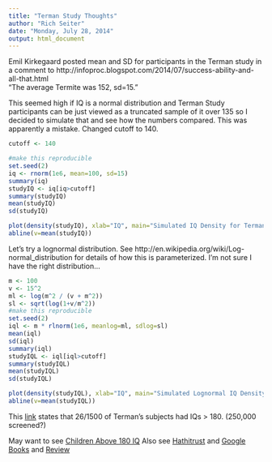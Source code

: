 ```yaml
---
title: "Terman Study Thoughts"
author: "Rich Seiter"
date: "Monday, July 28, 2014"
output: html_document
---
```


Emil Kirkegaard posted mean and SD for participants in the Terman study in a comment to http://infoproc.blogspot.com/2014/07/success-ability-and-all-that.html  
"The average Termite was 152, sd=15."

This seemed high if IQ is a normal distribution and Terman Study participants can be just viewed as a truncated sample of it over 135 so I decided to simulate that and see how the numbers compared.  This was apparently a mistake.  Changed cutoff to 140.

```r
cutoff <- 140

#make this reproducible
set.seed(2)
iq <- rnorm(1e6, mean=100, sd=15)
summary(iq)
studyIQ <- iq[iq>cutoff]
summary(studyIQ)
mean(studyIQ)
sd(studyIQ)

plot(density(studyIQ), xlab="IQ", main="Simulated IQ Density for Terman Study")
abline(v=mean(studyIQ))
```

Let's try a lognormal distribution.  See http://en.wikipedia.org/wiki/Log-normal_distribution for details of how this is parameterized.  I'm not sure I have the right distribution...

```r
m <- 100
v <- 15^2
ml <- log(m^2 / (v + m^2))
sl <- sqrt(log(1+v/m^2))
#make this reproducible
set.seed(2)
iql <- m * rlnorm(1e6, meanlog=ml, sdlog=sl)
mean(iql)
sd(iql)
summary(iql)
studyIQL <- iql[iql>cutoff]
summary(studyIQL)
mean(studyIQL)
sd(studyIQL)

plot(density(studyIQL), xlab="IQ", main="Simulated Lognormal IQ Density for Terman Study")
abline(v=mean(studyIQL))
```

This [link](http://www.davidsongifted.org/db/Articles_id_10192.aspx) states that 26/1500 of Terman's subjects had IQs > 180. (250,000 screened?)

May want to see [Children Above 180 IQ](https://www.worldcat.org/title/children-above-180-iq-stanford-binet-origin-and-development/oclc/2680258&referer=brief_results)  Also see [Hathitrust](http://catalog.hathitrust.org/Record/000382871) and [Google Books](http://books.google.com/books?id=h4J9AAAAMAAJ&dq=editions:OCLC313182987) and [Review](http://hiqnews.megafoundation.org/Children_Above_180_IQ.htm)

